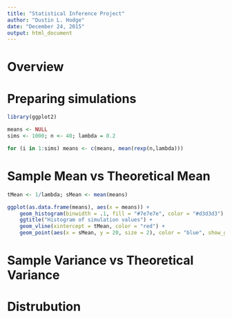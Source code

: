 ```yaml
---
title: "Statistical Inference Project"
author: "Dustin L. Hodge"
date: "December 24, 2015"
output: html_document
---
```


# Overview

# Preparing simulations
```r
library(ggplot2)

means <- NULL
sims <- 1000; n <- 40; lambda = 0.2

for (i in 1:sims) means <- c(means, mean(rexp(n,lambda)))
```

# Sample Mean vs Theoretical Mean
```r

tMean <- 1/lambda; sMean <- mean(means)

ggplot(as.data.frame(means), aes(x = means)) +
    geom_histogram(binwidth = .1, fill = "#7e7e7e", color = "#d3d3d3") +
    ggtitle("Histogram of simulation values") +
    geom_vline(xintercept = tMean, color = "red") + 
    geom_point(aes(x = sMean, y = 20, size = 2), color = "blue", show_guide = FALSE)

```

# Sample Variance vs Theoretical Variance

# Distrubution